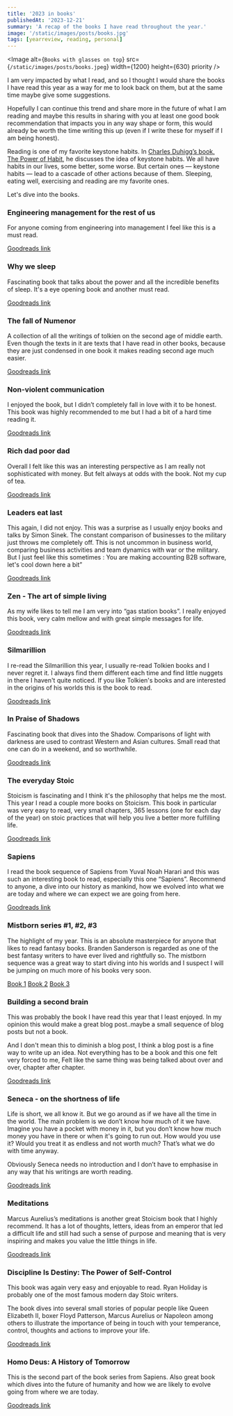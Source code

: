 ```yaml
---
title: '2023 in books'
publishedAt: '2023-12-21'
summary: 'A recap of the books I have read throughout the year.'
image: '/static/images/posts/books.jpg'
tags: [yearreview, reading, personal]
---
```


<Image
  alt={`Books with glasses on top`}
  src={`/static/images/posts/books.jpeg`}
  width={1200}
  height={630}
  priority
/>

I am very impacted by what I read, and so I thought I would share the books I have read this year as a way for me to look back on them, but at the same time maybe give some suggestions.

Hopefully I can continue this trend and share more in the future of what I am reading and maybe this results in sharing with you at least one good book recommendation that impacts you in any way shape or form, this would already be worth the time writing this up (even if I write these for myself if I am being honest).

Reading is one of my favorite keystone habits. In [Charles Duhigg’s book, The Power of Habit](https://www.goodreads.com/book/show/12609433-the-power-of-habit), he discusses the idea of keystone habits. We all have habits in our lives, some better, some worse. But certain ones — keystone habits — lead to a cascade of other actions because of them. Sleeping, eating well, exercising and reading are my favorite ones.

Let's dive into the books.

### Engineering management for the rest of us

For anyone coming from engineering into management I feel like this is a must read.

[Goodreads link](https://www.goodreads.com/book/show/58502800-engineering-management-for-the-rest-of-us)

### Why we sleep

Fascinating book that talks about the power and all the incredible benefits of sleep. It's a eye opening book and another must read.

[Goodreads link](https://www.goodreads.com/book/show/34466963-why-we-sleep)

### The fall of Numenor

A collection of all the writings of tolkien on the second age of middle earth. Even though the texts in it are texts that I have read in other books, because they are just condensed in one book it makes reading second age much easier.

[Goodreads link](https://www.goodreads.com/book/show/61331094-the-fall-of-n-menor)

### Non-violent communication

I enjoyed the book, but I didn’t completely fall in love with it to be honest. This book was highly recommended to me but I had a bit of a hard time reading it.

[Goodreads link](https://www.goodreads.com/book/show/3601593-non-violent-communication-a-language-of-life)

### Rich dad poor dad

Overall I felt like this was an interesting perspective as I am really not sophisticated with money. But felt always at odds with the book. Not my cup of tea.

[Goodreads link](https://www.goodreads.com/book/show/69571.Rich_Dad_Poor_Dad)

### Leaders eat last

This again, I did not enjoy. This was a surprise as I usually enjoy books and talks by Simon Sinek. The constant comparison of businesses to the military just throws me completely off. This is not uncommon in business world, comparing business activities and team dynamics with war or the military. But I just feel like this sometimes : You are making accounting B2B software, let's cool down here a bit”

[Goodreads link](https://www.goodreads.com/book/show/16144853-leaders-eat-last)

### Zen - The art of simple living

As my wife likes to tell me I am very into “gas station books”. I really enjoyed this book, very calm mellow and with great simple messages for life.

[Goodreads link](https://www.goodreads.com/book/show/41081321-zen)

### Silmarillion

I re-read the Silmarillion this year, I usually re-read Tolkien books and I never regret it. I always find them different each time and find little nuggets in there I haven't quite noticed. If you like Tolkien's books and
are interested in the origins of his worlds this is the book to read.

[Goodreads link](https://www.goodreads.com/book/show/7203161-silmarilion?ref=nav_sb_ss_1_9)

### In Praise of Shadows

Fascinating book that dives into the Shadow. Comparisons of light with darkness are used to contrast Western and Asian cultures. Small read that one can do in a weekend, and so worthwhile.

[Goodreads link](https://www.goodreads.com/book/show/34473.In_Praise_of_Shadows)

### The everyday Stoic

Stoicism is fascinating and I think it's the philosophy that helps me the most. This year I read a couple more books on Stoicism. This book in particular was very easy to read, very small chapters, 365 lessons (one for each day of the year) on stoic practices that will help you live a better more fulfilling life.

[Goodreads link](https://www.goodreads.com/book/show/97110343-the-everyday-stoic)

### Sapiens

I read the book sequence of Sapiens from Yuval Noah Harari and this was such an interesting book to read, especially this one “Sapiens”. Recommend to anyone, a dive into our history as mankind, how we evolved into what we are today and where we can expect we are going from here.

[Goodreads link](https://www.goodreads.com/book/show/23692271-sapiens)

### Mistborn series #1, #2, #3

The highlight of my year. This is an absolute masterpiece for anyone that likes to read fantasy books. Branden Sanderson is regarded as one of the best fantasy writers to have ever lived and rightfully so. The mistborn sequence was a great way to start diving into his worlds and I suspect I will be jumping on much more of his books very soon.

[Book 1](https://www.goodreads.com/book/show/68428.The_Final_Empire)
[Book 2](https://www.goodreads.com/book/show/60784467-the-well-of-ascension)
[Book 3](https://www.goodreads.com/book/show/2767793-the-hero-of-ages)

### Building a second brain

This was probably the book I have read this year that I least enjoyed. In my opinion this would make a great blog post..maybe a small sequence of blog posts but not a book.

And I don't mean this to diminish a blog post, I think a blog post is a fine way to write up an idea. Not everything has to be a book and this one felt very forced to me, Felt like the same thing was being talked about over and over, chapter after chapter.

[Goodreads link](https://www.goodreads.com/book/show/59616977-building-a-second-brain)

### Seneca - on the shortness of life

Life is short, we all know it. But we go around as if we have all the time in the world. The main problem is we don’t know how much of it we have. Imagine you have a pocket with money in it, but you don’t know how much money you have in there or when it's going to run out. How would you use it? Would you treat it as endless and not worth much? That’s what we do with time anyway.

Obviously Seneca needs no introduction and I don’t have to emphasise in any way that his writings are worth reading.

[Goodreads link](https://www.goodreads.com/book/show/97412.On_the_Shortness_of_Life)

### Meditations

Marcus Aurelius’s meditations is another great Stoicism book that I highly recommend. It has a lot of thoughts, letters, ideas from an emperor that led a difficult life and still had such a sense of purpose and meaning that is very inspiring and makes you value the little things in life.

[Goodreads link](https://www.goodreads.com/book/show/30659.Meditations)

### Discipline Is Destiny: The Power of Self-Control

This book was again very easy and enjoyable to read. Ryan Holiday is probably one of the most famous modern day Stoic writers.

The book dives into several small stories of popular people like Queen Elizabeth II, boxer Floyd Patterson, Marcus Aurelius or Napoleon among others to illustrate the importance of being in touch with your temperance, control, thoughts and actions to improve your life.

[Goodreads link](https://www.goodreads.com/book/show/60018575-discipline-is-destiny)

### Homo Deus: A History of Tomorrow

This is the second part of the book series from Sapiens. Also great book which dives into the future of humanity and how we are likely to evolve going from where we are today.

[Goodreads link](https://www.goodreads.com/book/show/31138556-homo-deus?ref=nav_sb_ss_1_9)
